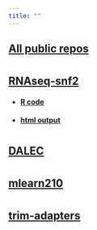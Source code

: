 ```yaml
---
title: ""
---
```


## [__All public repos__](https://github.com/kylesha)

# \newline  
# \newline  
## [__RNAseq-snf2__](https://github.com/kylesha/rnaseq-snf2)  
- #### [R code](https://github.com/kylesha/rnaseq-snf2/blob/master/RNAseq-snf2.Rmd)  
- #### [html output](https://kylesha.github.io/rnaseq-snf2/)

# \newline  
# \newline  
## [__DALEC__](https://github.com/kylesha/DALEC)  

# \newline  
# \newline  
## [__mlearn210__](https://github.com/kylesha/mlearn210)  

# \newline  
# \newline  
## [__trim-adapters__](https://github.com/kylesha/trim-adapters)  